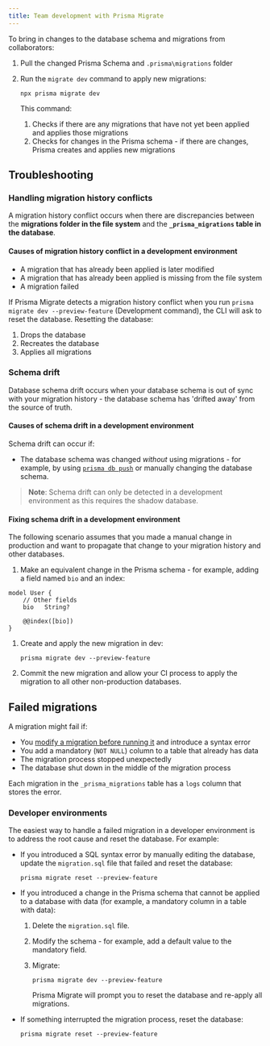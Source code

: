 ```yaml
---
title: Team development with Prisma Migrate
---
```


<TopBlock>

To bring in changes to the database schema and migrations from collaborators:

1. Pull the changed Prisma Schema and `.prisma\migrations` folder
1. Run the `migrate dev` command to apply new migrations:

   ```terminal
   npx prisma migrate dev
   ```

   This command:

    1. Checks if there are any migrations that have not yet been applied and applies those migrations
    1. Checks for changes in the Prisma schema - if there are changes, Prisma creates and applies new migrations

</TopBlock>

## Troubleshooting

### Handling migration history conflicts

A migration history conflict occurs when there are discrepancies between the **migrations folder in the file system** and the **`_prisma_migrations` table in the database**.

#### Causes of migration history conflict in a development environment

- A migration that has already been applied is later modified
- A migration that has already been applied is missing from the file system
- A migration failed

If Prisma Migrate detects a migration history conflict when you run `prisma migrate dev --preview-feature` (Development command), the CLI will ask to reset the database. Resetting the database:

1. Drops the database
2. Recreates the database
3. Applies all migrations

### Schema drift

Database schema drift occurs when your database schema is out of sync with your migration history - the database schema has 'drifted away' from the source of truth. 

#### Causes of schema drift in a development environment

Schema drift can occur if:

- The database schema was changed _without_ using migrations - for example, by using [`prisma db push`](../../../reference/api-reference/command-reference#db-push) or manually changing the database schema.

> **Note**: Schema drift can only be detected in a development environment as this requires the shadow database.

#### Fixing schema drift in a development environment

The following scenario assumes that you made a manual change in production and want to propagate that change to your migration history and other databases.

1. Make an equivalent change in the Prisma schema - for example, adding a field named `bio` and an index:

```prisma
model User {
    // Other fields
    bio   String?

    @@index([bio])
}
```

1. Create and apply the new migration in dev:

   ```terminal
   prisma migrate dev --preview-feature
   ```

1. Commit the new migration and allow your CI process to apply the migration to all other non-production databases.

## Failed migrations

A migration might fail if:

- You [modify a migration before running it]() and introduce a syntax error
- You add a mandatory (`NOT NULL`) column to a table that already has data
- The migration process stopped unexpectedly
- The database shut down in the middle of the migration process

Each migration in the `_prisma_migrations` table has a `logs` column that stores the error.

### Developer environments

The easiest way to handle a failed migration in a developer environment is to address the root cause and reset the database. For example:

- If you introduced a SQL syntax error by manually editing the database, update the `migration.sql` file that failed and reset the database:

  ```terminal
  prisma migrate reset --preview-feature
  ```

- If you introduced a change in the Prisma schema that cannot be applied to a database with data (for example, a mandatory column in a table with data):

  1. Delete the `migration.sql` file.

  2. Modify the schema - for example, add a default value to the mandatory field.

  3. Migrate:

     ```terminal
     prisma migrate dev --preview-feature
     ```

     Prisma Migrate will prompt you to reset the database and re-apply all migrations.

- If something interrupted the migration process, reset the database:

  ```terminal
  prisma migrate reset --preview-feature
  ```

